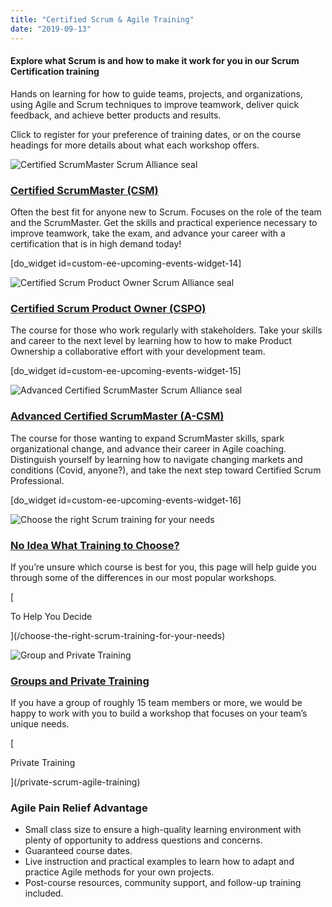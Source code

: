 ```yaml
---
title: "Certified Scrum & Agile Training"
date: "2019-09-13"
---
```


#### Explore what Scrum is and how to make it work for you in our Scrum Certification training

Hands on learning for how to guide teams, projects, and organizations, using Agile and Scrum techniques to improve teamwork, deliver quick feedback, and achieve better products and results.

Click to register for your preference of training dates, or on the course headings for more details about what each workshop offers.

![Certified ScrumMaster Scrum Alliance seal](src/content/page/certified-scrum-agile-training/images/sa-csm-600.png)

### [Certified ScrumMaster (CSM)](/certified-scrummaster-csm-training)

Often the best fit for anyone new to Scrum. Focuses on the role of the team and the ScrumMaster. Get the skills and practical experience necessary to improve teamwork, take the exam, and advance your career with a certification that is in high demand today!

\[do\_widget id=custom-ee-upcoming-events-widget-14\]

![Certified Scrum Product Owner Scrum Alliance seal](src/content/page/certified-scrum-agile-training/images/sa-cspo-600.png)

### [Certified Scrum Product Owner (CSPO)](/certified-scrum-product-owner-cspo-training)

The course for those who work regularly with stakeholders. Take your skills and career to the next level by learning how to how to make Product Ownership a collaborative effort with your development team.

\[do\_widget id=custom-ee-upcoming-events-widget-15\]

![Advanced Certified ScrumMaster Scrum Alliance seal](src/content/page/certified-scrum-agile-training/images/sa-adv_csm-600.png)

### [Advanced Certified ScrumMaster (A-CSM)](/advanced-certified-scrummaster-acsm-training)

The course for those wanting to expand ScrumMaster skills, spark organizational change, and advance their career in Agile coaching. Distinguish yourself by learning how to navigate changing markets and conditions (Covid, anyone?), and take the next step toward Certified Scrum Professional.

\[do\_widget id=custom-ee-upcoming-events-widget-16\]

![Choose the right Scrum training for your needs](src/content/page/certified-scrum-agile-training/images/choice.png)

### [No Idea What Training to Choose?](/choose-the-right-scrum-training-for-your-needs)

If you’re unsure which course is best for you, this page will help guide you through some of the differences in our most popular workshops.

[

To Help You Decide

](/choose-the-right-scrum-training-for-your-needs)

![Group and Private Training](src/content/page/certified-scrum-agile-training/images/business-training.png)

### [Groups and Private Training](/private-scrum-agile-training)

If you have a group of roughly 15 team members or more, we would be happy to work with you to build a workshop that focuses on your team’s unique needs.

[

Private Training

](/private-scrum-agile-training)

### Agile Pain Relief Advantage

- Small class size to ensure a high-quality learning environment with plenty of opportunity to address questions and concerns.
- Guaranteed course dates.
- Live instruction and practical examples to learn how to adapt and practice Agile methods for your own projects.
- Post-course resources, community support, and follow-up training included.
